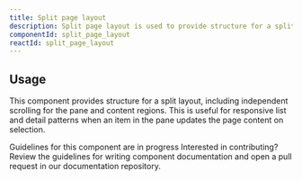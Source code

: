 ```yaml
---
title: Split page layout
description: Split page layout is used to provide structure for a split layout.
componentId: split_page_layout
reactId: split_page_layout
---
```



## Usage
This component provides structure for a split layout, including independent scrolling for the pane and content regions. This is useful for responsive list and detail patterns when an item in the pane updates the page content on selection.

<Note variant="warning">
  <Text sx={{display: 'block', fontWeight: 'bold', mb: 2}}>Guidelines for this component are in progress</Text>
  <Text>Interested in contributing? Review the guidelines for <Link as={GatsbyLink} to="/guides/contribute/documentation#documenting-components">writing component documentation</Link> and open a pull request in our <Link as={GatsbyLink} to="https://github.com/primer/design">documentation repository.</Link></Text>
</Note>


